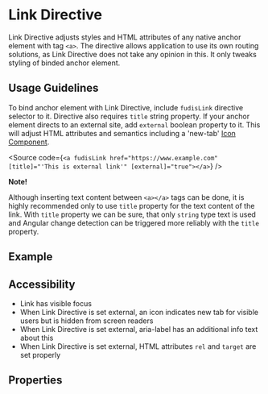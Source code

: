 
<Meta title="Directives/Link" />

# Link Directive

Link Directive adjusts styles and HTML attributes of any native anchor element with tag `<a>`. The directive allows application to use its own routing solutions, as Link Directive does not take any opinion in this. It only tweaks styling of binded anchor element.

## Usage Guidelines

To bind anchor element with Link Directive, include `fudisLink` directive selector to it. Directive also requires `title` string property. If your anchor element directs to an external site, add `external` boolean property to it. This will adjust HTML attributes and semantics including a 'new-tab' [Icon Component](/docs/components-icon--documentation).

<Source
  code={`
<a fudisLink href="https://www.example.com" [title]="'This is external link'" [external]="true"></a>
`}
/>

**Note!**

Although inserting text content between `<a></a>` tags can be done, it is highly recommended only to use `title` property for the text content of the link. With `title` property we can be sure, that only `string` type text is used and Angular change detection can be triggered more reliably with the `title` property.

## Example

<Canvas of={LinkDirectiveStories.Example}></Canvas>

## Accessibility

- Link has visible focus
- When Link Directive is set external, an icon indicates new tab for visible users but is hidden from screen readers
- When Link Directive is set external, aria-label has an additional info text about this
- When Link Directive is set external, HTML attributes `rel` and `target` are set properly

## Properties

<ArgTypes of={LinkDirective} />
